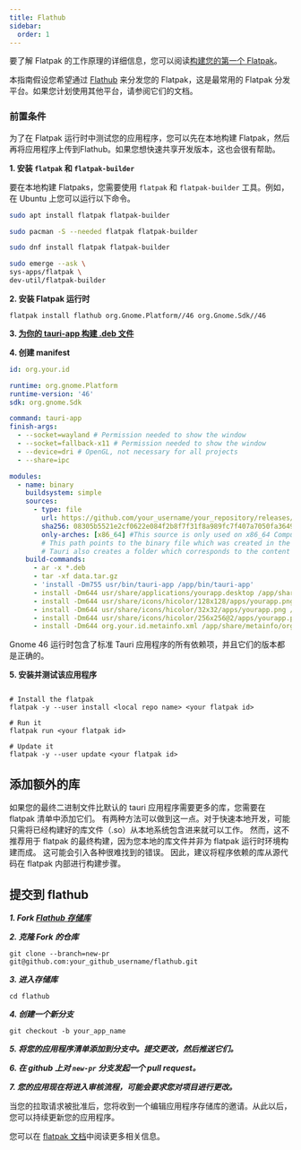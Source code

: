 ```yaml
---
title: Flathub
sidebar:
  order: 1
---
```



要了解 Flatpak 的工作原理的详细信息，您可以阅读[构建您的第一个 Flatpak](https://docs.flatpak.org/en/latest/first-build.html)。

本指南假设您希望通过 [Flathub](https://flathub.org/) 来分发您的 Flatpak，这是最常用的 Flatpak 分发平台。如果您计划使用其他平台，请参阅它们的文档。

### 前置条件

为了在 Flatpak 运行时中测试您的应用程序，您可以先在本地构建 Flatpak，然后再将应用程序上传到Flathub。如果您想快速共享开发版本，这也会很有帮助。

**1. 安装 `flatpak` 和 `flatpak-builder`**

要在本地构建 Flatpaks，您需要使用 `flatpak` 和 `flatpak-builder` 工具。例如，在 Ubuntu 上您可以运行以下命令。

<Tabs>
  <TabItem label="Debian">

```sh
sudo apt install flatpak flatpak-builder
```

  </TabItem>
  <TabItem label="Arch">

```sh
sudo pacman -S --needed flatpak flatpak-builder
```

  </TabItem>
  <TabItem label="Fedora">

```sh
sudo dnf install flatpak flatpak-builder
```

  </TabItem>
  <TabItem label="Gentoo">

```sh
sudo emerge --ask \
sys-apps/flatpak \
dev-util/flatpak-builder
```

  </TabItem>
</Tabs>

**2. 安装 Flatpak 运行时**

```shell
flatpak install flathub org.Gnome.Platform//46 org.Gnome.Sdk//46
```

**3. [为你的 tauri-app 构建 .deb 文件](https://deploy-preview-2279--tauri-v2.netlify.app/reference/config/#bundleconfig)**

**4. 创建 manifest**

```yaml
id: org.your.id

runtime: org.gnome.Platform
runtime-version: '46'
sdk: org.gnome.Sdk

command: tauri-app
finish-args:
  - --socket=wayland # Permission needed to show the window
  - --socket=fallback-x11 # Permission needed to show the window
  - --device=dri # OpenGL, not necessary for all projects
  - --share=ipc

modules:
  - name: binary
    buildsystem: simple
    sources:
      - type: file
        url: https://github.com/your_username/your_repository/releases/download/v1.0.1/yourapp_1.0.1_amd64.deb
        sha256: 08305b5521e2cf0622e084f2b8f7f31f8a989fc7f407a7050fa3649facd61469 # This is required if you are using a remote source
        only-arches: [x86_64] #This source is only used on x86_64 Computers
        # This path points to the binary file which was created in the .deb bundle.
        # Tauri also creates a folder which corresponds to the content of the unpacked .deb.
    build-commands:
      - ar -x *.deb
      - tar -xf data.tar.gz
      - 'install -Dm755 usr/bin/tauri-app /app/bin/tauri-app'
      - install -Dm644 usr/share/applications/yourapp.desktop /app/share/applications/org.your.id.desktop
      - install -Dm644 usr/share/icons/hicolor/128x128/apps/yourapp.png /app/share/icons/hicolor/128x128/apps/org.your.id.png
      - install -Dm644 usr/share/icons/hicolor/32x32/apps/yourapp.png /app/share/icons/hicolor/32x32/apps/org.your.id.png
      - install -Dm644 usr/share/icons/hicolor/256x256@2/apps/yourapp.png /app/share/icons/hicolor/256x256@2/apps/org.your.id.png
      - install -Dm644 org.your.id.metainfo.xml /app/share/metainfo/org.your.id.rosary.metainfo.xml
```

Gnome 46 运行时包含了标准 Tauri 应用程序的所有依赖项，并且它们的版本都是正确的。

**5. 安装并测试该应用程序**

```shell

# Install the flatpak
flatpak -y --user install <local repo name> <your flatpak id>

# Run it
flatpak run <your flatpak id>

# Update it
flatpak -y --user update <your flatpak id>
```

## 添加额外的库

如果您的最终二进制文件比默认的 tauri 应用程序需要更多的库，您需要在 flatpak 清单中添加它们。
有两种方法可以做到这一点。对于快速本地开发，可能只需将已经构建好的库文件（.so）从本地系统包含进来就可以工作。
然而，这不推荐用于 flatpak 的最终构建，因为您本地的库文件并非为 flatpak 运行时环境构建而成。
这可能会引入各种很难找到的错误。
因此，建议将程序依赖的库从源代码在 flatpak 内部进行构建步骤。

## 提交到 flathub

**_1. Fork [Flathub 存储库](https://github.com/flathub/flathub/fork)_**

**_2. 克隆 Fork 的仓库_**

```shell
git clone --branch=new-pr git@github.com:your_github_username/flathub.git
```

**_3. 进入存储库_**

```shell
cd flathub
```

**_4. 创建一个新分支_**

```shell
git checkout -b your_app_name
```

**_5. 将您的应用程序清单添加到分支中。提交更改，然后推送它们。_**

**_6. 在 github 上对 `new-pr` 分支发起一个 pull request。_**

**_7. 您的应用现在将进入审核流程，可能会要求您对项目进行更改。_**

当您的拉取请求被批准后，您将收到一个编辑应用程序存储库的邀请。从此以后，您可以持续更新您的应用程序。

您可以在 [flatpak 文档](https://docs.flatpak.org/en/latest/dependencies.html#bundling)中阅读更多相关信息。
